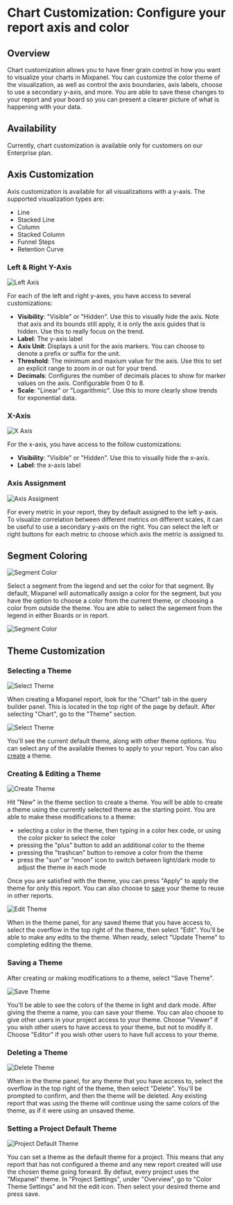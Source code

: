 # Chart Customization: Configure your report axis and color

## Overview

Chart customization allows you to have finer grain control in how you want to visualize your charts in Mixpanel. You can customize the color theme of the visualization, as well as control the axis boundaries, axis labels, choose to use a secondary y-axis, and more. You are able to save these changes to your report and your board so you can present a clearer picture of what is happening with your data.

## Availability

Currently, chart customization is available only for customers on our Enterprise plan.

## Axis Customization

Axis customization is available for all visualizations with a y-axis. The supported visualization types are:
- Line
- Stacked Line
- Column
- Stacked Column
- Funnel Steps
- Retention Curve

### Left & Right Y-Axis

![Left Axis](/left-axis.png)

For each of the left and right y-axes, you have access to several customizations:

- **Visibility**: "Visible" or "Hidden". Use this to visually hide the axis. Note that axis and its bounds still apply, it is only the axis guides that is hidden. Use this to really focus on the trend.
- **Label**: The y-axis label
- **Axis Unit**: Displays a unit for the axis markers. You can choose to denote a prefix or suffix for the unit.
- **Threshold**: The minimum and maxium value for the axis. Use this to set an explicit range to zoom in or out for your trend.
- **Decimals**: Configures the number of decimals places to show for marker values on the axis. Configurable from 0 to 8.
- **Scale**: "Linear" or "Logarithmic". Use this to more clearly show trends for exponential data.

### X-Axis

![X Axis](/x-axis.png)

For the x-axis, you have access to the follow customizations:

- **Visibility**: "Visible" or "Hidden". Use this to visually hide the x-axis.
- **Label**: the x-axis label

### Axis Assignment

![Axis Assigment](/axis-assignment.png)

For every metric in your report, they by default assigned to the left y-axis. To visualize correlation between different metrics on different scales, it can be useful to use a secondary y-axis on the right. You can select the left or right buttons for each metric to choose which axis the metric is assigned to.

## Segment Coloring

![Segment Color](/segment-coloring-1.png)

Select a segment from the legend and set the color for that segment. By default, Mixpanel will automatically assign a color for the segment, but you have the option to choose a color from the current theme, or choosing a color from outside the theme. You are able to select the segement from the legend in either Boards or in report.

![Segment Color](/segment-coloring-2.png)

## Theme Customization

### Selecting a Theme

![Select Theme](/theme-select-1.png)

When creating a Mixpanel report, look for the "Chart" tab in the query builder panel. This is located in the top right of the page by default. After selecting "Chart", go to the "Theme" section.

![Select Theme](/theme-select-2.png)

You'll see the current default theme, along with other theme options. You can select any of the available themes to apply to your report. You can also [create](/docs/features/chart-customization#creating-&-editing-a-theme) a theme.

### Creating & Editing a Theme

![Create Theme](/theme-create.png)

Hit "New" in the theme section to create a theme. You will be able to create a theme using the currently selected theme as the starting point. You are able to make these modifications to a theme:
- selecting a color in the theme, then typing in a color hex code, or using the color picker to select the color
- pressing the "plus" button to add an additional color to the theme
- pressing the "trashcan" button to remove a color from the theme
- press the "sun" or "moon" icon to switch between light/dark mode to adjust the theme in each mode

Once you are satisfied with the theme, you can press "Apply" to apply the theme for only this report. You can also choose to [save](/docs/features/chart-customization#saving-a-theme) your theme to reuse in other reports.

![Edit Theme](/theme-edit.png)

When in the theme panel, for any saved theme that you have access to, select the overflow in the top right of the theme, then select "Edit". You'll be able to make any edits to the theme. When ready, select "Update Theme" to completing editing the theme.

### Saving a Theme

After creating or making modifications to a theme, select "Save Theme".

![Save Theme](/theme-save.png)

You'll be able to see the colors of the theme in light and dark mode. After giving the theme a name, you can save your theme. You can also choose to give other users in your project access to your theme. Choose "Viewer" if you wish other users to have access to your theme, but not to modify it. Choose "Editor" if you wish other users to have full access to your theme.

### Deleting a Theme

![Delete Theme](/theme-delete.png)

When in the theme panel, for any theme that you have access to, select the overflow in the top right of the theme, then select "Delete". You'll be prompted to confirm, and then the theme will be deleted. Any existing report that was using the theme will continue using the same colors of the theme, as if it were using an unsaved theme.

### Setting a Project Default Theme

![Project Default Theme](/theme-customization-default.png)

You can set a theme as the default theme for a project. This means that any report that has not configured a theme and any new report created will use the chosen theme going forward. By defaut, every project uses the "Mixpanel" theme. In "Project Settings", under "Overview", go to "Color Theme Settings" and hit the edit icon. Then select your desired theme and press save.
